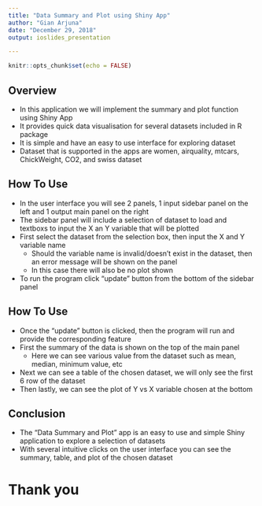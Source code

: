 ---
title: "Data Summary and Plot using Shiny App"
author: "Gian Arjuna"
date: "December 29, 2018"
output: ioslides_presentation

---

```{r setup, include=FALSE}
knitr::opts_chunk$set(echo = FALSE)
```

## Overview
- In this application we will implement the summary and plot function using Shiny App
- It provides quick data visualisation for several datasets included in R package
- It is simple and have an easy to use interface for exploring dataset
- Dataset that is supported in the apps are women, airquality, mtcars, ChickWeight, CO2, and swiss dataset

## How To Use
- In the user interface you will see 2 panels, 1 input sidebar panel on the left and 1 output main panel on the right
- The sidebar panel will include a selection of dataset to load and textboxs to input the X an Y variable that will be plotted
- First select the dataset from the selection box, then input the X and Y variable name
    - Should the variable name is invalid/doesn't exist in the dataset, then an error message will be shown on the panel
    - In this case there will also be no plot shown
- To run the program click "update" button from the bottom of the sidebar panel

## How To Use
- Once the "update" button is clicked, then the program will run and provide the corresponding feature
- First the summary of the data is shown on the top of the main panel
    - Here we can see various value from the dataset such as mean, median, minimum value, etc
- Next we can see a table of the chosen dataset, we will only see the first 6 row of the dataset
- Then lastly, we can see the plot of Y vs X variable chosen at the bottom

## Conclusion
- The "Data Summary and Plot" app is an easy to use and simple Shiny application to explore a selection of datasets
- With several intuitive clicks on the user interface you can see the summary, table, and plot of the chosen dataset

# Thank you



